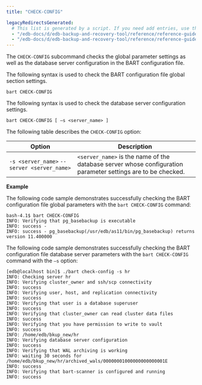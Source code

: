 ```yaml
---
title: "CHECK-CONFIG"

legacyRedirectsGenerated:
  # This list is generated by a script. If you need add entries, use the `legacyRedirects` key.
  - "/edb-docs/d/edb-backup-and-recovery-tool/reference/reference-guide/2.6.1/check_config.html"
  - "/edb-docs/d/edb-backup-and-recovery-tool/reference/reference-guide/latest/check_config.html"
---
```


The `CHECK-CONFIG` subcommand checks the global parameter settings as well as the database server configuration in the BART configuration file.

The following syntax is used to check the BART configuration file global section settings.

```text
bart CHECK-CONFIG
```

The following syntax is used to check the database server configuration settings.

```text
bart CHECK-CONFIG [ –s <server_name> ]
```

The following table describes the `CHECK-CONFIG` option:

| Option                                      | Description                                                                                                  |
| ------------------------------------------- | ------------------------------------------------------------------------------------------------------------ |
| `-s <server_name>` `--server <server_name>` | `<server_name>` is the name of the database server whose configuration parameter settings are to be checked. |

**Example**

The following code sample demonstrates successfully checking the BART configuration file global parameters with the `bart CHECK-CONFIG` command:

```text
bash-4.1$ bart CHECK-CONFIG
INFO: Verifying that pg_basebackup is executable
INFO: success -
INFO: success - pg_basebackup(/usr/edb/as11/bin/pg_basebackup) returns
version 11.400000
```

The following code sample demonstrates successfully checking the BART configuration file database server parameters with the `bart CHECK-CONFIG` command with the `–s` option:

```text
[edb@localhost bin]$ ./bart check-config -s hr
INFO: Checking server hr
INFO: Verifying cluster_owner and ssh/scp connectivity
INFO: success
INFO: Verifying user, host, and replication connectivity
INFO: success
INFO: Verifying that user is a database superuser
INFO: success
INFO: Verifying that cluster_owner can read cluster data files
INFO: success
INFO: Verifying that you have permission to write to vault
INFO: success
INFO: /home/edb/bkup_new/hr
INFO: Verifying database server configuration
INFO: success
INFO: Verifying that WAL archiving is working
INFO: waiting 30 seconds for
/home/edb/bkup_new/hr/archived_wals/00000001000000000000001E
INFO: success
INFO: Verifying that bart-scanner is configured and running
INFO: success
```
